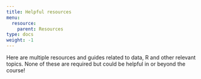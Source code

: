 ```yaml
---
title: Helpful resources
menu:
  resource:
    parent: Resources
type: docs
weight: -1
---
```


Here are multiple resources and guides related to data, R and other relevant topics. None of these are required but could be helpful in or beyond the course!
